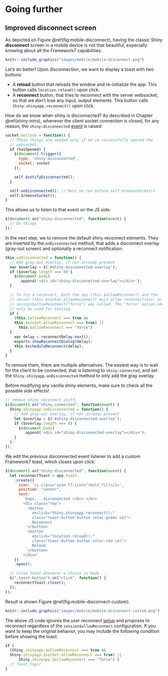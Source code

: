 # Going further {#mobile-going-further}

## Improved disconnect screen
As depicted on Figure \@ref(fig:mobile-disconnect), having the classic Shiny __disconnect__
screen in a mobile device is not that beautiful, especially knowing about all the Framework7
capabilities.

```r
knitr::include_graphics("images/mobile/mobile-disconnect.png")
```

Let's do better! Upon disconnection, we want to display a toast with two buttons:

  - A __reload__ button that reloads the window and re-initialize the app. This button
  calls `location.reload()` upon click.
  - A __reconnect__ button, that tries to reconnect with the server websocket, 
  so that we don't lose any input, output elements. This button calls `Shiny.shinyapp.reconnect()` upon click.
  
How do we know when shiny is disconnected? As described in Chapter \@ref(shiny-intro),
whenever the client socket connection is closed, for any reason, the `shiny:disconnected` [event](https://shiny.rstudio.com/articles/js-events.html) is raised:

```js
socket.onclose = function() {
  // These things are needed only if we've successfully opened the
  // websocket.
  if (hasOpened) {
    $(document).trigger({
      type: 'shiny:disconnected',
      socket: socket
    });

    self.$notifyDisconnected();
  }

  self.onDisconnected(); // Must be run before self.$removeSocket()
  self.$removeSocket();
}
```

This allows us to listen to that event on the JS side:

```js
$(document).on("shiny:disconnected", function(event) {
  // Do things
});
```

In the next step, we to remove the default shiny reconnect elements. They are inserted by the `onDisconnected` method, that adds a disconnect overlay (gray-out screen) and optionally a reconnect notification:

```js
this.onDisconnected = function() {
  // Add gray-out overlay, if not already present
  var $overlay = $('#shiny-disconnected-overlay');
  if ($overlay.length === 0) {
    $(document.body)
      .append('<div id="shiny-disconnected-overlay"></div>');
  }

  // To try a reconnect, both the app (this.$allowReconnect) and the
  // server (this.$socket.allowReconnect) must allow reconnections, or
  // session$allowReconnect("force") was called. The "force" option should
  // only be used for testing.
  if (
    (this.$allowReconnect === true && 
    this.$socket.allowReconnect === true) ||
      this.$allowReconnect === "force")
  {
    var delay = reconnectDelay.next();
    exports.showReconnectDialog(delay);
    this.$scheduleReconnect(delay);
  }
}
```

To remove them, there are multiple alternatives. The easiest way is to wait
for the client to be connected, that is listening to `shiny:connected`, and set the `Shiny.shinyapp.onDisconnected` method to only add the gray overlay. 

::: {.importantblock data-latex=""}
Before modifying any vanilla shiny elements, make sure to check all the possible
side effects!
:::

```js
// remove shiny reconnect stuff;
$(document).on("shiny:connected", function(event) {
  Shiny.shinyapp.onDisconnected = function() {
    // Add gray-out overlay, if not already present
    let $overlay = $('#shiny-disconnected-overlay');
    if ($overlay.length === 0) {
      $(document.body)
        .append('<div id="shiny-disconnected-overlay"></div>');
    }
  };
});
```

We edit the previous disconnected event listener to add a custom Framework7 toast, which closes upon click:

```js
$(document).on("shiny:disconnected", function(event) {    
  let reconnectToast = app.toast
    .create({
      icon: '<i class="icon f7-icons">bolt_fill</i>',
      position: "center",
      text:
        `Oups... disconnected </br> </br> 
        <div class="row">
          <button 
            onclick="Shiny.shinyapp.reconnect();" 
            class="toast-button button color-green col">
            Reconnect
          </button>
          <button 
            onclick="location.reload();" 
            class="toast-button button color-red col">
            Reload
          </button>
        </div>`
    })
    .open();

  // close toast whenever a choice is made ...
  $(".toast-button").on("click", function() {
    reconnectToast.close();
  });
});
```

Result is shown Figure \@ref(fig:mobile-disconnect-custom).

```r
knitr::include_graphics("images/mobile/mobile-disconnect-custom.png")
```

The above JS code ignores the user reconnect [setup](https://shiny.rstudio.com/articles/reconnecting.html) and proposes
to reconnect regardless of the `session$allowReconnect` configuration. If you want to keep the original behavior, you may include the following condition before showing the toast:

```js
if (
  (Shiny.shinyapp.$allowReconnect === true && 
  Shiny.shinyapp.$socket.allowReconnect === true) ||
      Shiny.shinyapp.$allowReconnect === "force") {
  // Toast logic
}
```